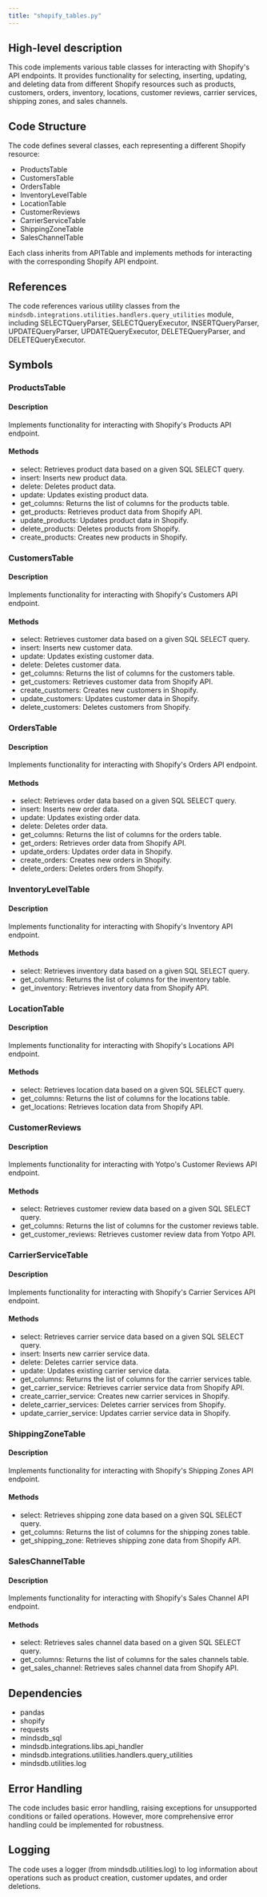 ```yaml
---
title: "shopify_tables.py"
---
```


## High-level description
This code implements various table classes for interacting with Shopify's API endpoints. It provides functionality for selecting, inserting, updating, and deleting data from different Shopify resources such as products, customers, orders, inventory, locations, customer reviews, carrier services, shipping zones, and sales channels.

## Code Structure
The code defines several classes, each representing a different Shopify resource:
- ProductsTable
- CustomersTable
- OrdersTable
- InventoryLevelTable
- LocationTable
- CustomerReviews
- CarrierServiceTable
- ShippingZoneTable
- SalesChannelTable

Each class inherits from APITable and implements methods for interacting with the corresponding Shopify API endpoint.

## References
The code references various utility classes from the `mindsdb.integrations.utilities.handlers.query_utilities` module, including SELECTQueryParser, SELECTQueryExecutor, INSERTQueryParser, UPDATEQueryParser, UPDATEQueryExecutor, DELETEQueryParser, and DELETEQueryExecutor.

## Symbols

### ProductsTable
#### Description
Implements functionality for interacting with Shopify's Products API endpoint.

#### Methods
- select: Retrieves product data based on a given SQL SELECT query.
- insert: Inserts new product data.
- delete: Deletes product data.
- update: Updates existing product data.
- get_columns: Returns the list of columns for the products table.
- get_products: Retrieves product data from Shopify API.
- update_products: Updates product data in Shopify.
- delete_products: Deletes products from Shopify.
- create_products: Creates new products in Shopify.

### CustomersTable
#### Description
Implements functionality for interacting with Shopify's Customers API endpoint.

#### Methods
- select: Retrieves customer data based on a given SQL SELECT query.
- insert: Inserts new customer data.
- update: Updates existing customer data.
- delete: Deletes customer data.
- get_columns: Returns the list of columns for the customers table.
- get_customers: Retrieves customer data from Shopify API.
- create_customers: Creates new customers in Shopify.
- update_customers: Updates customer data in Shopify.
- delete_customers: Deletes customers from Shopify.

### OrdersTable
#### Description
Implements functionality for interacting with Shopify's Orders API endpoint.

#### Methods
- select: Retrieves order data based on a given SQL SELECT query.
- insert: Inserts new order data.
- update: Updates existing order data.
- delete: Deletes order data.
- get_columns: Returns the list of columns for the orders table.
- get_orders: Retrieves order data from Shopify API.
- update_orders: Updates order data in Shopify.
- create_orders: Creates new orders in Shopify.
- delete_orders: Deletes orders from Shopify.

### InventoryLevelTable
#### Description
Implements functionality for interacting with Shopify's Inventory API endpoint.

#### Methods
- select: Retrieves inventory data based on a given SQL SELECT query.
- get_columns: Returns the list of columns for the inventory table.
- get_inventory: Retrieves inventory data from Shopify API.

### LocationTable
#### Description
Implements functionality for interacting with Shopify's Locations API endpoint.

#### Methods
- select: Retrieves location data based on a given SQL SELECT query.
- get_columns: Returns the list of columns for the locations table.
- get_locations: Retrieves location data from Shopify API.

### CustomerReviews
#### Description
Implements functionality for interacting with Yotpo's Customer Reviews API endpoint.

#### Methods
- select: Retrieves customer review data based on a given SQL SELECT query.
- get_columns: Returns the list of columns for the customer reviews table.
- get_customer_reviews: Retrieves customer review data from Yotpo API.

### CarrierServiceTable
#### Description
Implements functionality for interacting with Shopify's Carrier Services API endpoint.

#### Methods
- select: Retrieves carrier service data based on a given SQL SELECT query.
- insert: Inserts new carrier service data.
- delete: Deletes carrier service data.
- update: Updates existing carrier service data.
- get_columns: Returns the list of columns for the carrier services table.
- get_carrier_service: Retrieves carrier service data from Shopify API.
- create_carrier_service: Creates new carrier services in Shopify.
- delete_carrier_services: Deletes carrier services from Shopify.
- update_carrier_service: Updates carrier service data in Shopify.

### ShippingZoneTable
#### Description
Implements functionality for interacting with Shopify's Shipping Zones API endpoint.

#### Methods
- select: Retrieves shipping zone data based on a given SQL SELECT query.
- get_columns: Returns the list of columns for the shipping zones table.
- get_shipping_zone: Retrieves shipping zone data from Shopify API.

### SalesChannelTable
#### Description
Implements functionality for interacting with Shopify's Sales Channel API endpoint.

#### Methods
- select: Retrieves sales channel data based on a given SQL SELECT query.
- get_columns: Returns the list of columns for the sales channels table.
- get_sales_channel: Retrieves sales channel data from Shopify API.

## Dependencies
- pandas
- shopify
- requests
- mindsdb_sql
- mindsdb.integrations.libs.api_handler
- mindsdb.integrations.utilities.handlers.query_utilities
- mindsdb.utilities.log

## Error Handling
The code includes basic error handling, raising exceptions for unsupported conditions or failed operations. However, more comprehensive error handling could be implemented for robustness.

## Logging
The code uses a logger (from mindsdb.utilities.log) to log information about operations such as product creation, customer updates, and order deletions.